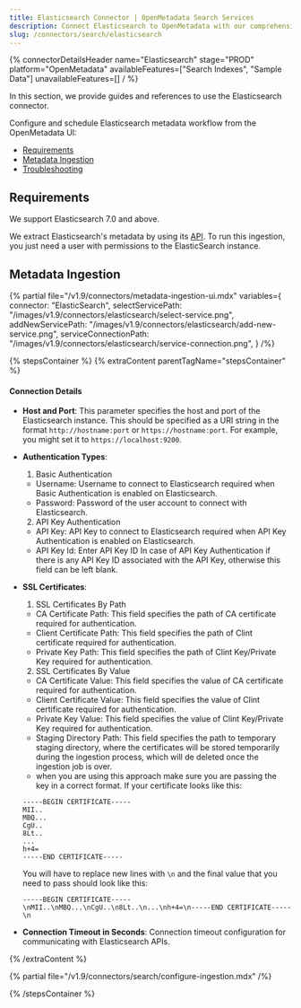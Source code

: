 ```yaml
---
title: Elasticsearch Connector | OpenMetadata Search Services
description: Connect Elasticsearch to OpenMetadata with our comprehensive connector guide. Step-by-step setup, configuration, and integration instructions for seamless search.
slug: /connectors/search/elasticsearch
---
```





{% connectorDetailsHeader
name="Elasticsearch"
stage="PROD"
platform="OpenMetadata"
availableFeatures=["Search Indexes", "Sample Data"]
unavailableFeatures=[]
/ %}


In this section, we provide guides and references to use the Elasticsearch connector.

Configure and schedule Elasticsearch metadata workflow from the OpenMetadata UI:

- [Requirements](#requirements)
- [Metadata Ingestion](#metadata-ingestion)
- [Troubleshooting](/connectors/search/elasticsearch/troubleshooting)

<IngestionModeTiles yamlPath="/snippets/connectors/search/elasticsearch/yaml" />

## Requirements

We support Elasticsearch 7.0 and above.

We extract Elasticsearch's metadata by using its [API](https://www.elastic.co/guide/en/elasticsearch/reference/current/rest-apis.html). To run this ingestion, you just need a user with permissions to the ElasticSearch instance.


## Metadata Ingestion

{% partial 
  file="/v1.9/connectors/metadata-ingestion-ui.mdx" 
  variables={
    connector: "ElasticSearch", 
    selectServicePath: "/images/v1.9/connectors/elasticsearch/select-service.png",
    addNewServicePath: "/images/v1.9/connectors/elasticsearch/add-new-service.png",
    serviceConnectionPath: "/images/v1.9/connectors/elasticsearch/service-connection.png",
} 
/%}

{% stepsContainer %}
{% extraContent parentTagName="stepsContainer" %}

#### Connection Details

- **Host and Port**: This parameter specifies the host and port of the Elasticsearch instance. This should be specified as a URI string in the format `http://hostname:port` or `https://hostname:port`. For example, you might set it to `https://localhost:9200`.
- **Authentication Types**:
    1. Basic Authentication
    - Username: Username to connect to Elasticsearch required when Basic Authentication is enabled on Elasticsearch.
    - Password: Password of the user account to connect with Elasticsearch.
    2. API Key Authentication
    - API Key: API Key to connect to Elasticsearch required when API Key Authentication is enabled on Elasticsearch.
    - API Key Id: Enter API Key ID In case of API Key Authentication if there is any API Key ID associated with the API Key, otherwise this field can be left blank.
- **SSL Certificates**:
    1. SSL Certificates By Path
    - CA Certificate Path: This field specifies the path of CA certificate required for authentication.
    - Client Certificate Path: This field specifies the path of Clint certificate required for authentication.
    - Private Key Path: This field specifies the path of Clint Key/Private Key required for authentication.
    
    2. SSL Certificates By Value
    - CA Certificate Value: This field specifies the value of CA certificate required for authentication.
    - Client Certificate Value: This field specifies the value of Clint certificate required for authentication.
    - Private Key Value: This field specifies the value of Clint Key/Private Key required for authentication.
    - Staging Directory Path: This field specifies the path to temporary staging directory, where the certificates will be stored temporarily during the ingestion process, which will de deleted once the ingestion job is over.
    - when you are using this approach make sure you are passing the key in a correct format. If your certificate looks like this:
    ```
    -----BEGIN CERTIFICATE-----
    MII..
    MBQ...
    CgU..
    8Lt..
    ...
    h+4=
    -----END CERTIFICATE-----
    ```

    You will have to replace new lines with `\n` and the final value that you need to pass should look like this:

    ```
    -----BEGIN CERTIFICATE-----\nMII..\nMBQ...\nCgU..\n8Lt..\n...\nh+4=\n-----END CERTIFICATE-----\n

- **Connection Timeout in Seconds**: Connection timeout configuration for communicating with Elasticsearch APIs.

{% /extraContent %}

<TestConnection />

{% partial file="/v1.9/connectors/search/configure-ingestion.mdx" /%}

<IngestionScheduleAndDeploy />

{% /stepsContainer %}
